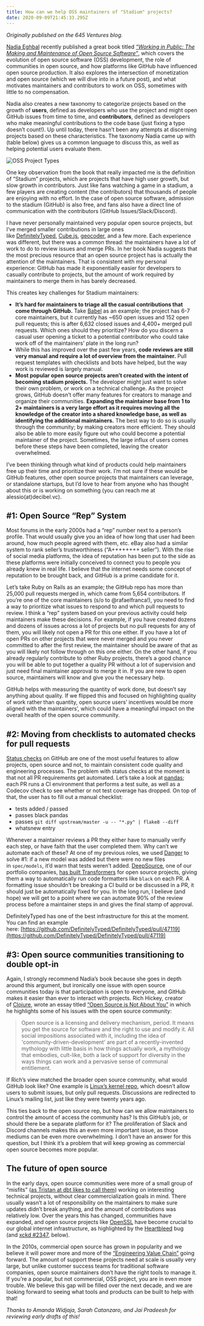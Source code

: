 ```yaml
---
title: How can we help OSS maintainers of "Stadium" projects?
date: 2020-09-09T21:45:33.295Z
---
```

*Originally published on the 645 Ventures blog.*

[Nadia Eghbal](https://nadiaeghbal.com/) recently published a great book titled *[“Working in Public: The Making and Maintenance of Open Source Software”](https://www.amazon.com/dp/0578675862/)*, which covers the evolution of open source software (OSS) development, the role of communities in open source, and how platforms like GitHub have influenced open source production. It also explores the intersection of monetization and open source (which we will dive into in a future post), and what motivates maintainers and contributors to work on OSS, sometimes with little to no compensation.

Nadia also creates a new taxonomy to categorize projects based on the growth of **users**, defined as developers who use the project and might open GitHub issues from time to time, and **contributors**, defined as developers who make meaningful contributions to the code base (just fixing a typo doesn’t count!). Up until today, there hasn’t been any attempts at discerning projects based on these characteristics. The taxonomy Nadia came up with (table below) gives us a common language to discuss this, as well as helping potential users evaluate them.

![OSS Project Types](/images/oss-project-types.png)

One key observation from the book that really impacted me is the definition of “Stadium” projects, which are projects that have high user growth, but slow growth in contributors. Just like fans watching a game in a stadium, a few players are creating content (the contributors) that thousands of people are enjoying with no effort. In the case of open source software, admission to the stadium (GitHub) is also free, and fans also have a direct line of communication with the contributors (GitHub Issues/Slack/Discord).

I have never personally maintained very popular open source projects, but I’ve merged smaller contributions in large ones like [DefinitelyTyped](https://github.com/DefinitelyTyped/DefinitelyTyped), [Cube.js](https://github.com/cube-js/cube.js), [geocoder](https://github.com/alexreisner/geocoder), and a few more. Each experience was different, but there was a common thread: the maintainers have a lot of work to do to review issues and merge PRs. In her book Nadia suggests that the most precious resource that an open source project has is actually the attention of the maintainers. That is consistent with my personal experience: GitHub has made it exponentially easier for developers to casually contribute to projects, but the amount of work required by maintainers to merge them in has barely decreased.

This creates key challenges for Stadium maintainers:

* **It’s hard for maintainers to triage all the casual contributions that come through GitHub.** Take [Babel](https://github.com/babel/babel) as an example; the project has 6-7 core maintainers, but it currently has ~650 open issues and 152 open pull requests; this is after 6,632 closed issues and 4,400+ merged pull requests. Which ones should they prioritize? How do you discern a casual user opening a ticket to a potential contributor who could take work off of the maintainers’ plate in the long run?
* While this has improved over the past few years, **code reviews are still very manual and require a lot of overview from the maintainer.** Pull request templates with checklists and bots have helped, but the way work is reviewed is largely manual.
* **Most popular open source projects aren’t created with the intent of becoming stadium projects.** The developer might just want to solve their own problem, or work on a technical challenge. As the project grows, GitHub doesn’t offer many features for creators to manage and organize their communities. **Expanding the maintainer base from 1 to 2+ maintainers is a very large effort as it requires moving all the knowledge of the creator into a shared knowledge base, as well as identifying the additional maintainers.** The best way to do so is usually through the community; by making creators more efficient. They should also be able to more easily figure out who could become a potential maintainer of the project. Sometimes, the large influx of users comes before these steps have been completed, leaving the creator overwhelmed.

I’ve been thinking through what kind of products could help maintainers free up their time and prioritize their work. I’m not sure if these would be GitHub features, other open source projects that maintainers can leverage, or standalone startups, but I’d love to hear from anyone who has thought about this or is working on something (you can reach me at alessio(at)decibel.vc).

## **\#1: Open Source “Rep” System**

Most forums in the early 2000s had a “rep” number next to a person’s profile. That would usually give you an idea of how long that user had been around, how much people agreed with them, etc. eBay also had a similar system to rank seller’s trustworthiness (“A++++++++ seller”). With the rise of social media platforms, the idea of reputation has been put to the side as these platforms were initially conceived to connect you to people you already knew in real life. I believe that the internet needs some concept of reputation to be brought back, and GitHub is a prime candidate for it.

Let’s take Ruby on Rails as an example; the GitHub repo has more than 25,000 pull requests merged in, which came from 5,654 contributors. If you’re one of the core maintainers (s/o to @rafaelfranca!), you need to find a way to prioritize what issues to respond to and which pull requests to review. I think a “rep” system based on your previous activity could help maintainers make these decisions. For example, if you have created dozens and dozens of issues across a lot of projects but no pull requests for any of them, you will likely not open a PR for this one either. If you have a lot of open PRs on other projects that were never merged and you never committed to after the first review, the maintainer should be aware of that as you will likely not follow through on this one either. On the other hand, if you already regularly contribute to other Ruby projects, there’s a good chance you will be able to put together a quality PR without a lot of supervision and just need final maintainer approval to merge it in. If you are new to open source, maintainers will know and give you the necessary help.

GitHub helps with measuring the quantity of work done, but doesn’t say anything about quality. If we flipped this and focused on highlighting quality of work rather than quantity, open source users’ incentives would be more aligned with the maintainers’, which could have a meaningful impact on the overall health of the open source community.

## **\#2: Moving from checklists to automated checks for pull requests**

[Status checks](https://docs.github.com/en/github/collaborating-with-issues-and-pull-requests/about-status-checks) on GitHub are one of the most useful features to allow projects, open source and not, to maintain consistent code quality and engineering processes. The problem with status checks at the moment is that not all PR requirements get automated. Let’s take a look at [pandas](https://github.com/pandas-dev/pandas); each PR runs a CI environment that performs a test suite, as well as a Codecov check to see whether or not test coverage has dropped. On top of that, the user has to fill out a manual checklist:

* tests added / passed
* passes black pandas
* passes `git diff upstream/master -u -- "*.py" | flake8 --diff`
* whatsnew entry

Whenever a maintainer reviews a PR they either have to manually verify each step, or have faith that the user completed them. Why can’t we automate each of these? At one of my previous roles, we used [Danger](https://danger.systems/) to solve #1: if a new model was added but there were no new files in `spec/models`, it’d warn that tests weren’t added. [DeepSource](http://deepsource.io/), one of our portfolio companies, [has built Transformers](https://deepsource.io/blog/release-transformers/) for open source projects, giving them a way to automatically run code formatters like `black` on each PR. A formatting issue shouldn’t be breaking a CI build or be discussed in a PR, it should just be automatically fixed for you. In the long run, I believe (and hope) we will get to a point where we can automate 90% of the review process before a maintainer steps in and gives the final stamp of approval.

DefinitelyTyped has one of the best infrastructure for this at the moment. You can find an example here: [https://github.com/DefinitelyTyped/DefinitelyTyped/pull/47119](https://github.com/DefinitelyTyped/DefinitelyTyped/pull/47119)

## **\#3: Open source communities transitioning to double opt-in**

Again, I strongly recommend Nadia’s book because she goes in depth around this argument, but ironically one issue with open source communities today is that participation is open to everyone, and GitHub makes it easier than ever to interact with projects. Rich Hickey, creator of [Clojure](http://clojure.org/), wrote an essay titled [“Open Source is Not About You”](https://gist.github.com/richhickey/1563cddea1002958f96e7ba9519972d9) in which he highlights some of his issues with the open source community:

> Open source is a licensing and delivery mechanism, period. It means you get the source for software and the right to use and modify it. All social impositions associated with it, including the idea of 'community-driven-development' are part of a recently-invented mythology with little basis in how things actually work, a mythology that embodies, cult-like, both a lack of support for diversity in the ways things can work and a pervasive sense of communal entitlement.

If Rich’s view matched the broader open source community, what would GitHub look like? One example is [Linux’s kernel repo](https://github.com/torvalds/linux), which doesn’t allow users to submit issues, but only pull requests. Discussions are redirected to Linux’s mailing list, just like they were twenty years ago.

This ties back to the open source rep, but how can we allow maintainers to control the amount of access the community has? Is this GitHub’s job, or should there be a separate platform for it? The proliferation of Slack and Discord channels makes this an even more important issue, as those mediums can be even more overwhelming. I don’t have an answer for this question, but I think it’s a problem that will keep growing as commercial open source becomes more popular.

## **The future of open source**

In the early days, open source communities were more of a small group of “misfits” ([as Tristan at dbt likes to call them](https://blog.getdbt.com/four-years-in-from-misfits-to-mainstream/)) working on interesting technical projects, without clear commercialization goals in mind. There usually wasn’t a lot of responsibility on the maintainers to make sure updates didn’t break anything, and the amount of contributions was relatively low. Over the years this has changed, communities have expanded, and open source projects like [OpenSSL](https://github.com/openssl/openssl) have become crucial to our global internet infrastructure, as highlighted by the [Heartbleed](https://heartbleed.com/) bug (and [xckd #2347](https://xkcd.com/2347/), below).

In the 2010s, commercial open source has grown in popularity and we believe it will power more and more of the [“Engineering Value Chain”](https://evcrevolution.com) going forward. The amount of support these projects need at scale is usually very large, but unlike customer success teams for traditional software companies, open source maintainers don’t have the right tools to manage it. If you’re a popular, but not commercial, OSS project, you are in even more trouble. We believe this gap will be filled over the next decade, and we are looking forward to seeing what tools and products can be built to help with that!

*Thanks to Amanda Widjaja, Sarah Catanzaro, and Jai Pradeesh for reviewing early drafts of this!*

